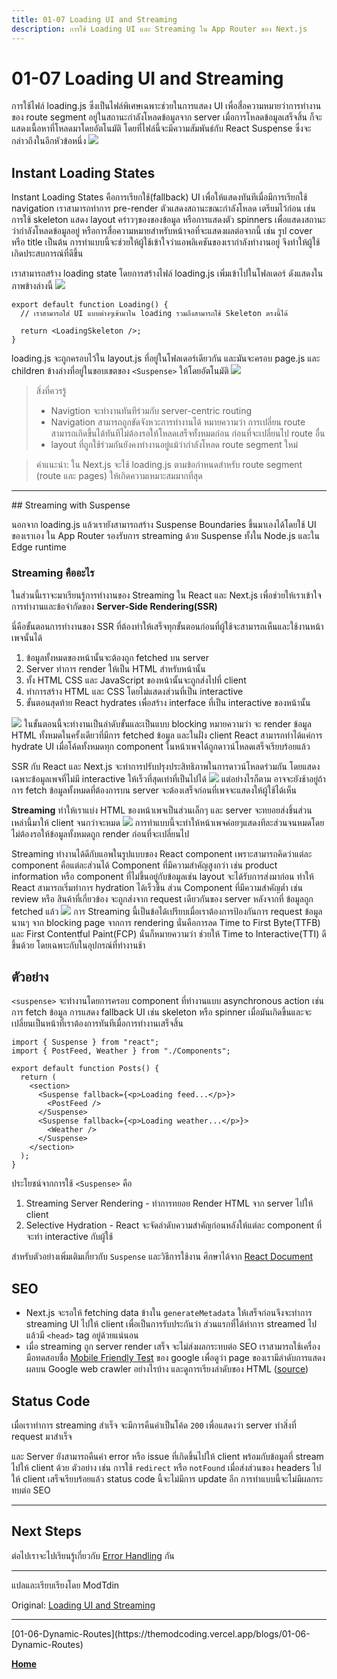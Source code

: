 ```yaml
---
title: 01-07 Loading UI and Streaming
description: การใช้ Loading UI และ Streaming ใน App Router ของ Next.js
---
```


# 01-07 Loading UI and Streaming

การใช้ไฟล์ loading.js ซึ่งเป็นไฟล์พิเศษเฉพาะช่วยในการแสดง UI เพื่อสื่อความหมายว่าการทำงานของ route segment อยู่ในสถานะกำลังโหลดข้อมูลจาก server เมื่อการโหลดข้อมูลเสร็จสิ้น ก็จะแสดงเนื้อหาที่โหลดมาโดยอัตโนมัติ โดยที่ไฟล์นี้จะมีความสัมพันธ์กับ React Suspense ซึ่งจะกล่าวถึงในอีกหัวข้อหนึ่ง
![](/01-07-img/loading-ui.avif)

## Instant Loading States

Instant Loading States คือการเรียกใช้(fallback) UI เพื่อให้แสดงทันทีเมื่อมีการเรียกใช้ navigation เราสามารถทำการ pre-render ตัวแสดงสถานะขณะกำลังโหลด เตรียมไว้ก่อน เช่น การใช้ skeleton แสดง layout คร่าวๆของของข้อมูล หรือการแสดงตัว spinners เพื่อแสดงสถานะว่ากำลังโหลดข้อมูลอยู่ หรือการสื่อความหมายสำหรับหน้าจอที่จะแสดงผลต่อจากนี้ เช่น รูป cover หรือ title เป็นต้น การทำแบบนี้จะช่วยให้ผู้ใช้เข้าใจว่าแอพลิเคชันของเรากำลังทำงานอยู่ จึงทำให้ผู้ใช้เกิดประสบการณ์ที่ดีขึ้น

เราสามารถสร้าง loading state โดยการสร้างไฟล์ loading.js เพิ่มเข้าไปในโฟลเดอร์ ดังแสดงในภาพข้างล่างนี้
![](/01-07-img/loading-special-file.avif)

```tsx showLineNumbers filename="app/dashboard/loading.tsx"
export default function Loading() {
  // เราสามารถใส่ UI แบบต่างๆเข้ามาใน loading รวมถึงสามารถใช้ Skeleton ตรงนี้ได้

  return <LoadingSkeleton />;
}
```

loading.js จะถูกครอบไว้ใน layout.js ที่อยู่ในโฟลเดอร์เดียวกัน และมันจะครอบ page.js และ children ข้างล่างที่อยู่ในขอบเขตของ `<Suspense>` ให้โดยอัตโนมัติ
![](/01-07-img/loading-overview.avif)

> สิ่งที่ควรรู้
>
> - Navigtion จะทำงานทันทีร่วมกับ server-centric routing
> - Navigation สามารถถูกขัดจังหวะการทำงานได้ หมายความว่า การเปลี่ยน route สามารถเกิดขึ้นได้ทันทีไม่ต้องรอให้โหลดเสร็จทั้งหมดก่อน ก่อนที่จะเปลี่ยนไป route อื่น
> - layout ที่ถูกใช้ร่วมกันยังคงทำงานอยู่แม้ว่ากำลังโหลด route segment ใหม่

> คำแนะนำ:
> ใน Next.js จะใช้ loading.js ตามข้อกำหนดสำหรับ route segment (route และ pages) ให้เกิดความเหมาะสมมากที่สุด

<hr />
## Streaming with Suspense

นอกจาก loading.js แล้วเรายังสามารถสร้าง Suspense Boundaries ขึ้นมาเองได้โดยใช้ UI ของเราเอง ใน App Router รองรับการ streaming ด้วย Suspense ทั้งใน Node.js และใน Edge runtime

### Streaming คืออะไร

ในส่วนนี้เราจะมาเรียนรู้การทำงานของ Streaming ใน React และ Next.js เพื่อช่วยให้เราเข้าใจการทำงานและข้อจำกัดของ **Server-Side Rendering(SSR)**

นี่คือขั้นตอนการทำงานของ SSR ที่ต้องทำให้เสร็จทุกขั้นตอนก่อนที่ผู้ใช้จะสามารถเห็นและใช้งานหน้าเพจนั้นได้

1.  ข้อมูลทั้งหมดของหน้านั้นจะต้องถูก fetched บน server
2.  Server ทำการ render ให้เป็น HTML สำหรับหน้านั้น
3.  ทั้ง HTML CSS และ JavaScript ของหน้านั้นจะถูกส่งไปที่ client
4.  ทำการสร้าง HTML และ CSS โดยไม่แสดงส่วนที่เป็น interactive
5.  ขั้นตอนสุดท้าย React hydrates เพื่อสร้าง interface ที่เป็น interactive ของหน้านั้น

![](/01-07-img/server-rendering-without-streaming-chart.avif)
ในขั้นตอนนี้จะทำงานเป็นลำดับขั้นและเป็นแบบ blocking หมายความว่า จะ render ข้อมูล HTML ทั้งหมดในครั้งเดียวที่มีการ fetched ข้อมูล และในฝั่ง client React สามารถทำได้แค่การ hydrate UI เมื่อโค้ดทั้งหมดทุก component ในหน้าเพจได้ถูกดาวน์โหลดเสร็จเรียบร้อยแล้ว

SSR กับ React และ Next.js จะทำการปรับปรุงประสิทธิภาพในการดาวน์โหลดร่วมกัน โดยแสดงเฉพาะข้อมูลเพจที่ไม่มี interactive ให้เร็วที่สุดเท่าที่เป็นไปได้
![](/01-07-img/server-rendering-without-streaming.avif)
แต่อย่างไรก็ตาม อาจจะยังช้าอยู่ถ้าการ fetch ข้อมูลทั้งหมดที่ต้องการบน server จะต้องเสร็จก่อนที่เพจจะแสดงให้ผู้ใช้ได้เห็น

**Streaming** ทำให้เราแบ่ง HTML ของหน้าเพจเป็นส่วนเล็กๆ และ server จะทยอยส่งชิ้นส่วนเหล่านี้มาให้ client จนกว่าจะหมด
![](/01-07-img/server-rendering-with-streaming.avif)
การทำแบบนี้จะทำให้หน้าเพจค่อยๆแสดงทีละส่วนจนหมดโดยไม่ต้องรอให้ข้อมูลทั้งหมดถูก render ก่อนที่จะเปลี่ยนไป

Streaming ทำงานได้ดีกับแอพในรูปแบบของ React component เพราะสามารถคิดว่าแต่ละ component คือแต่ละส่วนได้ Component ที่มีความสำคัญสูงกว่า เช่น product information หรือ component ที่ไม่ขึ้นอยู่กับข้อมูลเช่น layout จะได้รับการส่งมาก่อน ทำให้ React สามารถเริ่มทำการ hydration ได้เร็วขึ้น ส่วน Component ที่มีความสำคัญต่ำ เช่น review หรือ สินค้าที่เกี่ยวข้อง จะถูกส่งจาก request เดียวกันของ server หลังจากที่ ข้อมูลถูก fetched แล้ว
![](/01-07-img/server-rendering-with-streaming-chart.avif)
การ Streaming นี้เป็นข้อได้เปรียบเมื่อเราต้องการป้องกันการ request ข้อมูลนานๆ จาก blocking page จากการ rendering นั่นคือการลด Time to First Byte(TTFB) และ First Contentful Paint(FCP) นั่นก็หมายความว่า ช่วยให้ Time to Interactive(TTI) ดีขึ้นด้วย โดยเฉพาะกับในอุปกรณ์ที่ทำงานช้า

## ตัวอย่าง

`<suspense>` จะทำงานโดยการครอบ component ที่ทำงานแบบ asynchronous action เช่น การ fetch ข้อมูล การแสดง fallback UI เช่น skeleton หรือ spinner เมื่อมันเกิดขึ้นและจะเปลี่ยนเป็นหน้าที่เราต้องการทันทีเมื่อการทำงานเสร็จสิ้น

```tsx showLineNumbers filename="app/dashboard/page.tsx"
import { Suspense } from "react";
import { PostFeed, Weather } from "./Components";

export default function Posts() {
  return (
    <section>
      <Suspense fallback={<p>Loading feed...</p>}>
        <PostFeed />
      </Suspense>
      <Suspense fallback={<p>Loading weather...</p>}>
        <Weather />
      </Suspense>
    </section>
  );
}
```

ประโยชน์จากการใช้ `<Suspense>` คือ

1. Streaming Server Rendering - ทำการทยอย Render HTML จาก server ไปให้ client
2. Selective Hydration - React จะจัดลำดับความสำคัญก่อนหลังให้แต่ละ component ที่จะทำ interactive กับผู้ใช้

สำหรับตัวอย่างเพิ่มเติมเกี่ยวกับ `Suspense` และวิธีการใช้งาน ศึกษาได้จาก [React Document](https://react.dev/reference/react/Suspense)

## SEO

- Next.js จะรอให้ fetching data ข้างใน `generateMetadata` ให้เสร็จก่อนจึงจะทำการ streaming UI ไปให้ client เพื่อเป็นการรับประกันว่า ส่วนแรกที่ได้ทำการ streamed ไปแล้วมี `<head>` tag อยู่ด้วยแน่นอน
- เมื่อ streaming ถูก server render เสร็จ จะไม่ส่งผลกระทบต่อ SEO เราสามารถใช้เครื่องมือทดสอบชื่อ [Mobile Friendly Test](https://search.google.com/test/mobile-friendly) ของ google เพื่อดูว่า page ของเรามีลำดับการแสดงผลบน Google web crawler อย่างไรบ้าง และดูการเรียงลำดับของ HTML ([source](https://web.dev/articles/rendering-on-the-web#seo-considerations))

## Status Code

เมื่อเราทำการ streaming สำเร็จ จะมีการคืนค่าเป็นโค้ด `200` เพื่อแสดงว่า server ทำสิ่งที่ request มาสำเร็จ

และ Server ยังสามารถคืนค่า error หรือ issue ที่เกิดขึ้นไปให้ client พร้อมกับข้อมูลที่ stream ไปให้ client ด้วย ตัวอย่าง เช่น การใช้ `redirect` หรือ `notFound` เมื่อส่งส่วนของ headers ไปให้ client เสร็จเรียบร้อยแล้ว status code นี้จะไม่มีการ update อีก การทำแบบนี้จะไม่มีผลกระทบต่อ SEO

<hr />

## Next Steps

ต่อไปเราจะไปเรียนรู้เกี่ยวกับ [Error Handling](https://themodcoding.vercel.app/blogs/01-08-Error-Handling) กัน

<hr />
แปลและเรียบเรียงโดย ModTdin

Original: [Loading UI and Streaming](https://nextjs.org/docs/app/building-your-application/routing/loading-ui-and-streaming)

<hr />
[01-06-Dynamic-Routes](https://themodcoding.vercel.app/blogs/01-06-Dynamic-Routes)

[**Home**](/)
